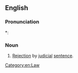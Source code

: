 ==English==

===Pronunciation===
*: {{rhymes|eɪʃən|lang=en}}

===Noun===
{{en-noun|~}}

# {{lb|en|rare}} [[rejection|Rejection]] by [[judicial]] [[sentence]].
#: {{rfquotek|Knowles}}

{{Webster 1913}}

[[Category:en:Law]]